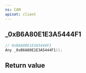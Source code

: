 ```yaml
---
ns: CAM
apiset: client
---
```

## _0xB6A80E1E3A5444F1

```c
// 0xB6A80E1E3A5444F1
Any _0xB6A80E1E3A5444F1();
```



## Return value